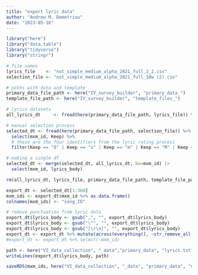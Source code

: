 ```yaml
---
title: "export lyric data"
author: "Andrew M. Demetriou"
date: "2023-05-16"
---
```


```r
library("here")
library("data.table")
library("tidyverse")
library("stringr")
```

```r
# file names
lyrics_file    <- "not_simple_medium_alpha_2021_full_2_2.csv"
selection_file <- "not_simple_medium_alpha_2021_full_10w (2).csv"

# paths with data and template
primary_data_file_path <- here("IV_survey_builder", "primary_data_")
template_file_path <- here("IV_survey_builder", "template_files_")
```

```r
# lyrics datasets
all_lyrics_dt     <- fread(here(primary_data_file_path, lyrics_file)) %>% select(mxm_id, lyrics_body)

# manual selection process
selected_dt <- fread(here(primary_data_file_path, selection_file)) %>% 
  select(mxm_id, Keep) %>% 
  # these are the four identifiers from the lyric rating process
  filter(Keep == "O" | Keep == "o" | Keep == "m" | Keep == "M" | Keep == "a" | Keep == "A")

# making a single df
selected_dt <- merge(selected_dt, all_lyrics_dt, be=mxm_id) |>
  select(mxm_id, lyrics_body)

rm(all_lyrics_dt, lyrics_file, primary_data_file_path, template_file_path, selection_file)
```


```r
export_dt <- selected_dt[1:360]
mxm_ids <- export_dt$mxm_id %>% as.data.frame()
colnames(mxm_ids) <- "song_ID"

# remove punctuation from lyric data
export_dt$lyrics_body <- gsub(",", "", export_dt$lyrics_body)
export_dt$lyrics_body <- gsub("\"", "", export_dt$lyrics_body)
export_dt$lyrics_body <- gsub("[\r\n]", "", export_dt$lyrics_body)
export_dt <- export_dt %>% mutate(across(everything(), ~str_remove_all(., '"')))
#export_dt <- export_dt %>% select(-mxm_id)
```

```r
path <- here("VI_data_collection", "_data","primary_data", "lyrics.txt")
writeLines(export_dt$lyrics_body, path)

saveRDS(mxm_ids, here("VI_data_collection", "_data", "primary_data", "mxm_ids"))
```

